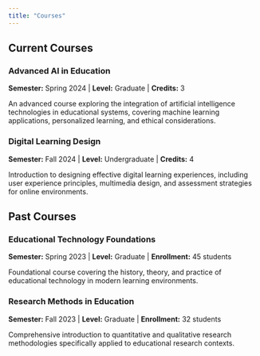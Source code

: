 ```yaml
---
title: "Courses"
---
```


## Current Courses

::: {.section-card}
### Advanced AI in Education

::: {.meta}
**Semester:** Spring 2024 | **Level:** Graduate | **Credits:** 3
:::

An advanced course exploring the integration of artificial intelligence technologies in educational systems, covering machine learning applications, personalized learning, and ethical considerations.
:::

::: {.section-card}
### Digital Learning Design

::: {.meta}
**Semester:** Fall 2024 | **Level:** Undergraduate | **Credits:** 4
:::

Introduction to designing effective digital learning experiences, including user experience principles, multimedia design, and assessment strategies for online environments.
:::

## Past Courses

::: {.section-card}
### Educational Technology Foundations

::: {.meta}
**Semester:** Spring 2023 | **Level:** Graduate | **Enrollment:** 45 students
:::

Foundational course covering the history, theory, and practice of educational technology in modern learning environments.
:::

::: {.section-card}
### Research Methods in Education

::: {.meta}
**Semester:** Fall 2023 | **Level:** Graduate | **Enrollment:** 32 students
:::

Comprehensive introduction to quantitative and qualitative research methodologies specifically applied to educational research contexts.
:::